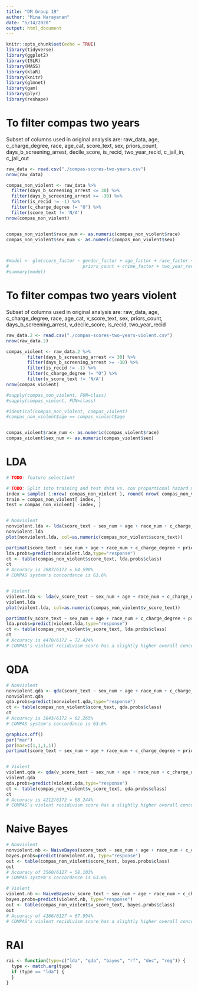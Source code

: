 ```yaml
---
title: "DM Group 19"
author: "Mina Narayanan"
date: "5/14/2020"
output: html_document
---
```


```r
knitr::opts_chunk$set(echo = TRUE)
library(tidyverse)
library(ggplot2)
library(ISLR)
library(MASS)
library(klaR) 
library(knitr)
library(glmnet)
library(gam)
library(plyr)
library(reshape)
```

# To filter compas two years

Subset of columns used in original analysis are:
raw_data, age, c_charge_degree, race, age_cat, score_text, sex, priors_count, days_b_screening_arrest, decile_score, is_recid, two_year_recid, c_jail_in, c_jail_out

```r
raw_data <- read.csv("./compas-scores-two-years.csv")
nrow(raw_data)

compas_non_violent <- raw_data %>% 
  filter(days_b_screening_arrest <= 30) %>%
  filter(days_b_screening_arrest >= -30) %>%
  filter(is_recid != -1) %>%
  filter(c_charge_degree != "O") %>%
  filter(score_text != 'N/A')
nrow(compas_non_violent)


compas_non_violent$race_num <- as.numeric(compas_non_violent$race)
compas_non_violent$sex_num <- as.numeric(compas_non_violent$sex)
  


#model <- glm(score_factor ~ gender_factor + age_factor + race_factor +
#                            priors_count + crime_factor + two_year_recid, family="binomial", data=df)
#summary(model)
```

# To filter compas two years violent 

Subset of columns used in original analysis are:
raw_data, age, c_charge_degree, race, age_cat, v_score_text, sex, priors_count, 
days_b_screening_arrest, v_decile_score, is_recid, two_year_recid

```r
raw_data.2 <- read.csv("./compas-scores-two-years-violent.csv")
nrow(raw_data.2)

compas_violent <- raw_data.2 %>%
        filter(days_b_screening_arrest <= 30) %>%
        filter(days_b_screening_arrest >= -30) %>% 
        filter(is_recid != -1) %>%
        filter(c_charge_degree != "O") %>%
        filter(v_score_text != 'N/A')
nrow(compas_violent)

#sapply(compas_non_violent, FUN=class)
#sapply(compas_violent, FUN=class)

#identical(compas_non_violent, compas_violent)
#compas_non_violent$age == compas_violent$age


compas_violent$race_num <- as.numeric(compas_violent$race)
compas_violent$sex_num <- as.numeric(compas_violent$sex)

```

# LDA
```r
# TODO: feature selection?

# TODO: Split into training and test data vs. cox proportional hazard model - should the output be score_text?
index = sample( 1:nrow( compas_non_violent ), round( nrow( compas_non_violent )*0.6 ), replace = FALSE )
train = compas_non_violent[ index, ]
test = compas_non_violent[ -index, ]


# Nonviolent
nonviolent.lda <- lda(score_text ~ sex_num + age + race_num + c_charge_degree + priors_count + two_year_recid + juv_fel_count + juv_misd_count + juv_other_count, data=compas_non_violent)
nonviolent.lda
plot(nonviolent.lda, col=as.numeric(compas_non_violent$score_text))

partimat(score_text ~ sex_num + age + race_num + c_charge_degree + priors_count + two_year_recid + juv_fel_count + juv_misd_count + juv_other_count, data=compas_non_violent, method="lda", plot.matrix=TRUE)
lda.probs=predict(nonviolent.lda,type="response")
ct <- table(compas_non_violent$score_text, lda.probs$class)
ct
# Accuracy is 3987/6172 = 64.598%
# COMPAS system's concordance is 63.6%


# Violent
violent.lda <- lda(v_score_text ~ sex_num + age + race_num + c_charge_degree + priors_count + two_year_recid + juv_fel_count + juv_misd_count + juv_other_count, data=compas_non_violent)
violent.lda
plot(violent.lda, col=as.numeric(compas_non_violent$v_score_text))

partimat(v_score_text ~ sex_num + age + race_num + c_charge_degree + priors_count + two_year_recid + juv_fel_count + juv_misd_count + juv_other_count, data=compas_non_violent, method="lda", plot.matrix=TRUE)
lda.probs=predict(violent.lda,type="response")
ct <- table(compas_non_violent$v_score_text, lda.probs$class)
ct
# Accuracy is 4470/6172 = 72.424%
# COMPAS's violent recidivism score has a slightly higher overall concordance score of 65.1%


```

# QDA
```r
# Nonviolent
nonviolent.qda <- qda(score_text ~ sex_num + age + race_num + c_charge_degree + priors_count + two_year_recid + juv_fel_count + juv_misd_count + juv_other_count, data=compas_non_violent)
nonviolent.qda
qda.probs=predict(nonviolent.qda,type="response")
ct <- table(compas_non_violent$score_text, qda.probs$class)
ct
# Accuracy is 3843/6172 = 62.265%
# COMPAS system's concordance is 63.6%

graphics.off()
par("mar")
par(mar=c(1,1,1,1))
partimat(score_text ~ sex_num + age + race_num + c_charge_degree + priors_count + two_year_recid + juv_fel_count + juv_misd_count + juv_other_count, data=compas_non_violent, method="qda", plot.matrix=TRUE)


# Violent
violent.qda <- qda(v_score_text ~ sex_num + age + race_num + c_charge_degree + priors_count + two_year_recid + juv_fel_count + juv_misd_count + juv_other_count, data=compas_non_violent)
violent.qda
qda.probs=predict(violent.qda,type="response")
ct <- table(compas_non_violent$v_score_text, qda.probs$class)
ct
# Accuracy is 4212/6172 = 68.244%
# COMPAS's violent recidivism score has a slightly higher overall concordance score of 65.1%

```

# Naive Bayes
```r
# Nonviolent 
nonviolent.nb <- NaiveBayes(score_text ~ sex_num + age + race_num + c_charge_degree + priors_count + two_year_recid + juv_fel_count + juv_misd_count + juv_other_count, data=compas_non_violent, usekernel=TRUE)
bayes.probs=predict(nonviolent.nb, type="response")
out <- table(compas_non_violent$score_text, bayes.probs$class)
out
# Accuracy of 3560/6127 = 58.103%
# COMPAS system's concordance is 63.6%

# Violent
violent.nb <- NaiveBayes(v_score_text ~ sex_num + age + race_num + c_charge_degree + priors_count + two_year_recid + juv_fel_count + juv_misd_count + juv_other_count, data=compas_non_violent, usekernel=TRUE)
bayes.probs=predict(violent.nb, type="response")
out <- table(compas_non_violent$v_score_text, bayes.probs$class)
out
# Accuracy of 4166/6127 = 67.994%
# COMPAS's violent recidivism score has a slightly higher overall concordance score of 65.1%
```


# RAI
```r
rai <- function(type=c("lda", "qda", "bayes", "rf", "dec", "reg")) {
  type <- match.arg(type)
  if (type == "lda") {
  }
}
```






